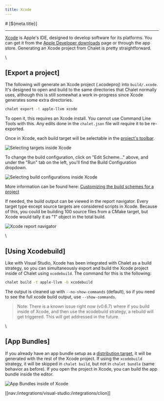 ```yaml
---
title: Xcode
---
```


<PageCategory id="ides" />
# [${meta.title}]

---

[Xcode](https://developer.apple.com/xcode) is Apple's IDE, designed to develop software for its platforms. You can get it from the [Apple Developer downloads](https://developer.apple.com/download/all/) page or through the app store. Generating an Xcode project from Chalet is pretty straightforward.

\\

## [Export a project]

The following will generate an Xcode project (.xcodeproj) into `build/.xcode`. It's designed to open and build to the same directories that Chalet normally uses, although this is still somewhat a work in-progress since Xcode generates some extra directories.

```bash
chalet export -t apple-llvm xcode
```

To open it, this requires an Xcode install. You cannot use Command Line Tools with this. Any edits done in the `chalet.json` file will require it to be re-exported.

Once in Xcode, each build target will be selectable in the [project's toolbar](https://developer.apple.com/documentation/xcode/customizing-the-build-schemes-for-a-project).

![Selecting targets inside Xcode](/images/xcode/xcode-shot1.png)

To change the build configuration, click on "Edit Scheme..." above, and under the "Run" tab on the left, you'll find the Build Configuration dropdown.

![Selecting build configurations inside Xcode](/images/xcode/xcode-shot2.png)

More information can be found here: [Customizing the build schemes for a project](https://developer.apple.com/documentation/xcode/customizing-the-build-schemes-for-a-project)

If needed, the build output can be viewed in the report navigator. Every target type except source targets are considered scripts in Xcode. Because of this, you could be building 100 source files from a CMake target, but Xcode would tally it as "1" object in the total build.

![Xcode report navigator](/images/xcode/xcode-shot3.png)

\\

## [Using Xcodebuild]

Like with Visual Studio, Xcode has been integrated with Chalet as a build strategy, so you can simultaneously export and build the Xcode project inside of Chalet using `xcodebuild`. The command for this is the following:

```bash
chalet build -t apple-llvm -b xcodebuild
```

The output is cleaned up with `--no-show-commands` (default), so if you need to see the full xcode build output, use `--show-commands`.

> Note: There is a known issue right now (v0.6.7) where if you build inside of Xcode, and then use the xcodebuild strategy, a rebuild will get triggered. This will get addressed in the future.

\\

## [App Bundles]

If you already have an app bundle setup as a [distribution target](/docs/describing-the-distribution?id=mac-os-bundles), it will be generated with the rest of the Xcode project. If using the `xcodebuild` strategy, it will be skipped in `chalet build`, but not in `chalet bundle` (same behavior as before). If you open the project in Xcode, you can build the app bundle inside the editor.

![App Bundles inside of Xcode](/images/xcode/xcode-shot4.png)


[[nav:/integrations/visual-studio:/integrations/clion]]
